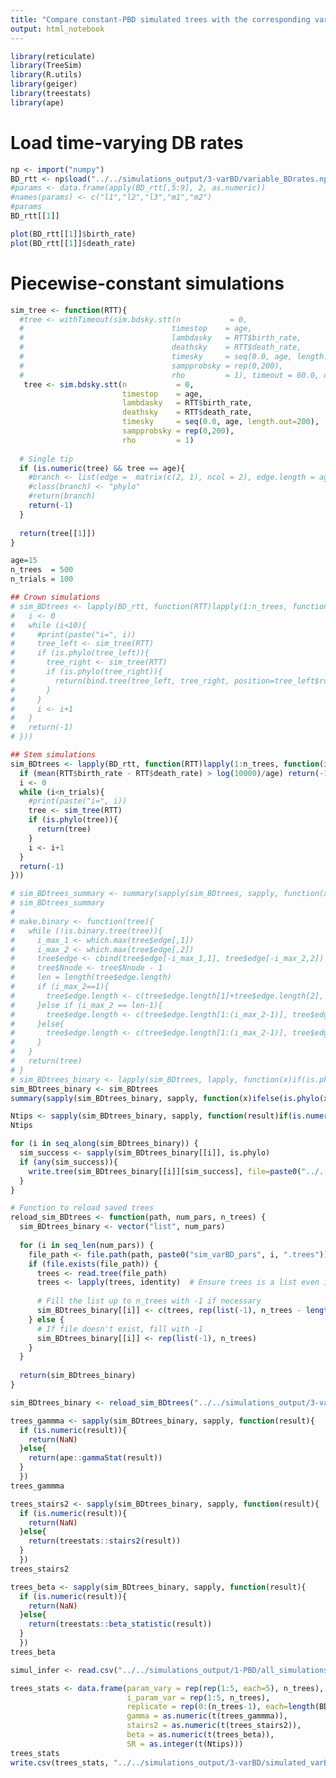```yaml
---
title: "Compare constant-PBD simulated trees with the corresponding variable-BD simulated trees"
output: html_notebook
---
```


```r
library(reticulate)
library(TreeSim)
library(R.utils)
library(geiger)
library(treestats)
library(ape)
```

# Load time-varying DB rates

```r
np <- import("numpy")
BD_rtt <- np$load("../../simulations_output/3-varBD/variable_BDrates.npy", allow_pickle=T)
#params <- data.frame(apply(BD_rtt[,5:9], 2, as.numeric))
#names(params) <- c("l1","l2","l3","m1","m2")
#params
BD_rtt[[1]]
```

```r
plot(BD_rtt[[1]]$birth_rate)
plot(BD_rtt[[1]]$death_rate)
```

# Piecewise-constant simulations

```r
sim_tree <- function(RTT){
  #tree <- withTimeout(sim.bdsky.stt(n           = 0,
  #                                 timestop    = age,
  #                                 lambdasky   = RTT$birth_rate,
  #                                 deathsky    = RTT$death_rate,
  #                                 timesky     = seq(0.0, age, length.out=200),
  #                                 sampprobsky = rep(0,200),
  #                                 rho         = 1), timeout = 60.0, onTimeout = "warning")
   tree <- sim.bdsky.stt(n           = 0,
                         timestop    = age,
                         lambdasky   = RTT$birth_rate,
                         deathsky    = RTT$death_rate,
                         timesky     = seq(0.0, age, length.out=200),
                         sampprobsky = rep(0,200),
                         rho         = 1)
  
  # Single tip
  if (is.numeric(tree) && tree == age){
    #branch <- list(edge =  matrix(c(2, 1), ncol = 2), edge.length = age, tip.label = "t1", Nnode = 1, root.edge = 0)
    #class(branch) <- "phylo"
    #return(branch)
    return(-1)
  }
  
  return(tree[[1]])
}

age=15
n_trees  = 500
n_trials = 100

## Crown simulations
# sim_BDtrees <- lapply(BD_rtt, function(RTT)lapply(1:n_trees, function(i){
#   i <- 0
#   while (i<10){
#     #print(paste("i=", i))
#     tree_left <- sim_tree(RTT)
#     if (is.phylo(tree_left)){
#       tree_right <- sim_tree(RTT)
#       if (is.phylo(tree_right)){
#         return(bind.tree(tree_left, tree_right, position=tree_left$root.edge))
#       }
#     }
#     i <- i+1
#   }
#   return(-1)
# }))

## Stem simulations
sim_BDtrees <- lapply(BD_rtt, function(RTT)lapply(1:n_trees, function(i){
  if (mean(RTT$birth_rate - RTT$death_rate) > log(10000)/age) return(-1) ## Remove trees whose expected size is too large
  i <- 0
  while (i<n_trials){
    #print(paste("i=", i))
    tree <- sim_tree(RTT)
    if (is.phylo(tree)){
      return(tree)
    }
    i <- i+1
  }
  return(-1)
}))
```

```r
# sim_BDtrees_summary <- summary(sapply(sim_BDtrees, sapply, function(x)ifelse(is.phylo(x), length(x$tip.label) == 1 || is.binary.tree(x), NA)))
# sim_BDtrees_summary
# 
# make.binary <- function(tree){
#   while (!is.binary.tree(tree)){
#     i_max_1 <- which.max(tree$edge[,1])
#     i_max_2 <- which.max(tree$edge[,2])
#     tree$edge <- cbind(tree$edge[-i_max_1,1], tree$edge[-i_max_2,2])
#     tree$Nnode <- tree$Nnode - 1
#     len = length(tree$edge.length)
#     if (i_max_2==1){
#       tree$edge.length <- c(tree$edge.length[1]+tree$edge.length[2], tree$edge.length[3:len])
#     }else if (i_max_2 == len-1){
#       tree$edge.length <- c(tree$edge.length[1:(i_max_2-1)], tree$edge.length[i_max_2]+tree$edge.length[i_max_2+1])
#     }else{
#       tree$edge.length <- c(tree$edge.length[1:(i_max_2-1)], tree$edge.length[i_max_2]+tree$edge.length[i_max_2+1], tree$edge.length[(i_max_2+2):length(tree$edge.length)])
#     }
#   }
#   return(tree)
# }
# sim_BDtrees_binary <- lapply(sim_BDtrees, lapply, function(x)if(is.phylo(x)){if(length(x$tip.label)==1){x}else{make.binary(x)}}else{-1})
sim_BDtrees_binary <- sim_BDtrees
summary(sapply(sim_BDtrees_binary, sapply, function(x)ifelse(is.phylo(x), length(x$tip.label) == 1 || is.binary(x), NA)))
```

```r
Ntips <- sapply(sim_BDtrees_binary, sapply, function(result)if(is.numeric(result)){NA}else{length(result$tip.label)})
Ntips
```

```r
for (i in seq_along(sim_BDtrees_binary)) {
  sim_success <- sapply(sim_BDtrees_binary[[i]], is.phylo)
  if (any(sim_success)){
    write.tree(sim_BDtrees_binary[[i]][sim_success], file=paste0("../../simulations_output/3-varBD/trees/sim_varBD_pars", i, ".trees"))
  }
}
```

```r
# Function to reload saved trees
reload_sim_BDtrees <- function(path, num_pars, n_trees) {
  sim_BDtrees_binary <- vector("list", num_pars)
  
  for (i in seq_len(num_pars)) {
    file_path <- file.path(path, paste0("sim_varBD_pars", i, ".trees"))
    if (file.exists(file_path)) {
      trees <- read.tree(file_path)
      trees <- lapply(trees, identity)  # Ensure trees is a list even if there's only one tree in the file
      
      # Fill the list up to n_trees with -1 if necessary
      sim_BDtrees_binary[[i]] <- c(trees, rep(list(-1), n_trees - length(trees)))
    } else {
      # If file doesn't exist, fill with -1
      sim_BDtrees_binary[[i]] <- rep(list(-1), n_trees)
    }
  }
  
  return(sim_BDtrees_binary)
}

sim_BDtrees_binary <- reload_sim_BDtrees("../../simulations_output/3-varBD/trees", nrow(BD_rtt), n_trees)
```

```r
trees_gammma <- sapply(sim_BDtrees_binary, sapply, function(result){
  if (is.numeric(result)){
    return(NaN)
  }else{
    return(ape::gammaStat(result))
  }
  })
trees_gammma
```

```r
trees_stairs2 <- sapply(sim_BDtrees_binary, sapply, function(result){
  if (is.numeric(result)){
    return(NaN)
  }else{
    return(treestats::stairs2(result))
  }
  })
trees_stairs2
```

```r
trees_beta <- sapply(sim_BDtrees_binary, sapply, function(result){
  if (is.numeric(result)){
    return(NaN)
  }else{
    return(treestats::beta_statistic(result))
  }
  })
trees_beta
```

```r
simul_infer <- read.csv("../../simulations_output/1-PBD/all_simulations_inference.csv", row.names = 1)

trees_stats <- data.frame(param_vary = rep(rep(1:5, each=5), n_trees), 
                          i_param_var = rep(1:5, n_trees), 
                          replicate = rep(0:(n_trees-1), each=length(BD_rtt)),
                          gamma = as.numeric(t(trees_gammma)),
                          stairs2 = as.numeric(t(trees_stairs2)),
                          beta = as.numeric(t(trees_beta)),
                          SR = as.integer(t(Ntips)))
trees_stats
write.csv(trees_stats, "../../simulations_output/3-varBD/simulated_varBD_trees_stats.csv")
```




